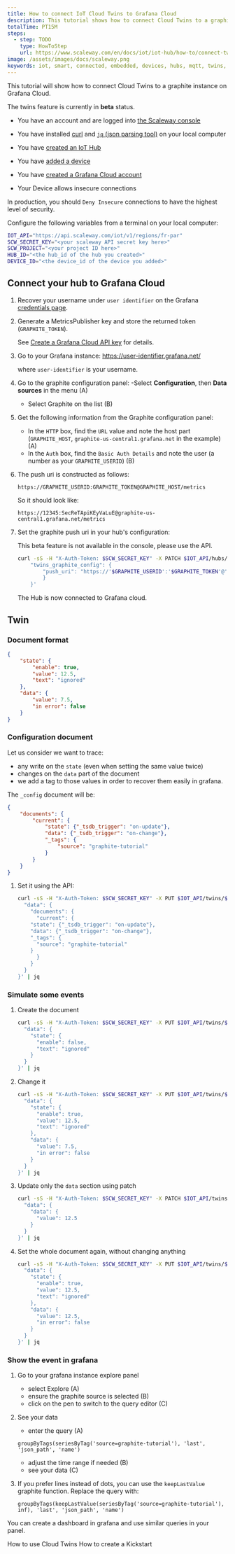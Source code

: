 ```yaml
---
title: How to connect IoT Cloud Twins to Grafana Cloud
description: This tutorial shows how to connect Cloud Twins to a graphite instance on Grafana Cloud.
totalTime: PT15M
steps:
  - step: TODO
    type: HowToStep
    url: https://www.scaleway.com/en/docs/iot/iot-hub/how-to/connect-twins-to-grafana-cloud/
image: /assets/images/docs/scaleway.png
keywords: iot, smart, connected, embedded, devices, hubs, mqtt, twins, document store, document, cache, data, graphite, grafana
---
```


This tutorial will show how to connect Cloud Twins to a graphite instance on Grafana Cloud.

<Message type="note">

The twins feature is currently in **beta** status.

</Message>

<Message type="requirement">

- You have an account and are logged into [the Scaleway console](https://console.scaleway.com)
- You have installed [curl](https://curl.se/) and [`jq` (json parsing tool)](https://stedolan.github.io/jq/) on your local computer
- You have [created an IoT Hub](/iot/iot-hub/how-to/create-hub/)
- You have [added a device](/iot/iot-hub/how-to/add-device/)
- You have [created a Grafana Cloud account](https://grafana.com/products/cloud/)

 - Your Device allows insecure connections

</Message>

<Message type="note">

In production, you should `Deny Insecure` connections to have the highest level of security.

</Message>

Configure the following variables from a terminal on your local computer:

```bash
IOT_API="https://api.scaleway.com/iot/v1/regions/fr-par"
SCW_SECRET_KEY="<your scaleway API secret key here>"
SCW_PROJECT="<your project ID here>"
HUB_ID="<the hub_id of the hub you created>"
DEVICE_ID="<the device_id of the device you added>"
```

## Connect your hub to Grafana Cloud

1. Recover your username under `user identifier` on the Grafana [credentials page](https://grafana.com/orgs/user-identifier/api-keys).


2. Generate a MetricsPublisher key and store the returned token (`GRAPHITE_TOKEN`).

	<Message type="tip">

	See [Create a Grafana Cloud API key](https://grafana.com/docs/grafana-cloud/reference/create-api-key/) for details.

	</Message>

3. Go to your Grafana instance: https://user-identifier.grafana.net/

    where `user-identifier` is your username.

4. Go to the graphite configuration panel:
	-Select **Configuration**, then **Data sources** in the menu (A)
	- Select Graphite on the list (B)

	<Lightbox src="assets/grafanacloud-configuration-datasource-menu-graphite.png" alt="" />

5. Get the following information from the Graphite configuration panel:
	- In the `HTTP` box, find the `URL` value and note the host part (`GRAPHITE_HOST`, `graphite-us-central1.grafana.net` in the example) (A)
	- In the `Auth` box, find the `Basic Auth Details` and note the user (a number as your `GRAPHITE_USERID`) (B)

	<Lightbox src="assets/grafanacloud-datasource-graphite-settings.png" alt="" />

6. The push uri is constructed as follows:
	```
	https://GRAPHITE_USERID:GRAPHITE_TOKEN@GRAPHITE_HOST/metrics
	```

	So it should look like:
	```
	https://12345:SecReTApiKEyVaLuE@graphite-us-central1.grafana.net/metrics
	```

7. Set the graphite push uri in your hub's configuration:

	<Message type="note">

	This beta feature is not available in the console, please use the API.

	</Message>

	```bash
	curl -sS -H "X-Auth-Token: $SCW_SECRET_KEY" -X PATCH $IOT_API/hubs/$HUB_ID -d '{
		"twins_graphite_config": {
			"push_uri": "https://'$GRAPHITE_USERID':'$GRAPHITE_TOKEN'@'$GRAPHITE_HOST'/metrics"
			}
		}'
	```

	The Hub is now connected to Grafana cloud.

## Twin

### Document format


```json
{
    "state": {
        "enable": true,
        "value": 12.5,
        "text": "ignored"
    },
    "data": {
        "value": 7.5,
        "in error": false
    }
}
```

### Configuration document

Let us consider we want to trace:
- any write on the `state` (even when setting the same value twice)
- changes on the `data` part of the document
- we add a tag to those values in order to recover them easily in grafana.

The `_config` document will be:
```json
{
    "documents": {
        "current": {
            "state": {"_tsdb_trigger": "on-update"},
            "data": {"_tsdb_trigger": "on-change"},
            "_tags": {
                "source": "graphite-tutorial"
            }
        }
    }
}
```

1. Set it using the API:
	```bash
	curl -sS -H "X-Auth-Token: $SCW_SECRET_KEY" -X PUT $IOT_API/twins/$DEVICE_ID/documents/_config -d '{
	  "data": {
	    "documents": {
	      "current": {
		"state": {"_tsdb_trigger": "on-update"},
		"data": {"_tsdb_trigger": "on-change"},
		"_tags": {
		  "source": "graphite-tutorial"
		}
	      }
	    }
	  }
	}' | jq
	```

### Simulate some events
1. Create the document
	```bash
	curl -sS -H "X-Auth-Token: $SCW_SECRET_KEY" -X PUT $IOT_API/twins/$DEVICE_ID/documents/current -d '{
	  "data": {
	    "state": {
	      "enable": false,
	      "text": "ignored"
	    }
	  }
	}' | jq
	```

2. Change it
	```bash
	curl -sS -H "X-Auth-Token: $SCW_SECRET_KEY" -X PUT $IOT_API/twins/$DEVICE_ID/documents/current -d '{
	  "data": {
	    "state": {
	      "enable": true,
	      "value": 12.5,
	      "text": "ignored"
	    },
	    "data": {
	      "value": 7.5,
	      "in error": false
	    }
	  }
	}' | jq
	```

3. Update only the `data` section using patch
	```bash
	curl -sS -H "X-Auth-Token: $SCW_SECRET_KEY" -X PATCH $IOT_API/twins/$DEVICE_ID/documents/current -d '{
	  "data": {
	    "data": {
	      "value": 12.5
	    }
	  }
	}' | jq
	```

4. Set the whole document again, without changing anything
	```bash
	curl -sS -H "X-Auth-Token: $SCW_SECRET_KEY" -X PUT $IOT_API/twins/$DEVICE_ID/documents/current -d '{
	  "data": {
	    "state": {
	      "enable": true,
	      "value": 12.5,
	      "text": "ignored"
	    },
	    "data": {
	      "value": 12.5,
	      "in error": false
	    }
	  }
	}' | jq
	```

### Show the event in grafana

1. Go to your grafana instance explore panel
	- select Explore (A)
	- ensure the graphite source is selected (B)
	- click on the pen to switch to the query editor (C)
	<Lightbox src="assets/grafanacloud-explore.png" alt="" />

2. See your data
	- enter the query (A)
	```
	groupByTags(seriesByTag('source=graphite-tutorial'), 'last', 'json_path', 'name')
	```
	- adjust the time range if needed (B)
	- see your data (C)
	<Lightbox src="assets/grafanacloud-explore-data.png" alt="" />

3. If you prefer lines instead of dots, you can use the `keepLastValue` graphite function.
	Replace the query with:
	```
	groupByTags(keepLastValue(seriesByTag('source=graphite-tutorial'), inf), 'last', 'json_path', 'name')
	```

<Message type="tip">

You can create a dashboard in grafana and use similar queries in your panel.

</Message>

<Navigation title="See Also">
  <PreviousButton to="/iot/iot-hub/api-cli/using-twins/">How to use Cloud Twins</PreviousButton>
  <NextButton to="/iot/iot-hub/how-to/create-kickstart/">How to create a Kickstart</NextButton>
</Navigation>
